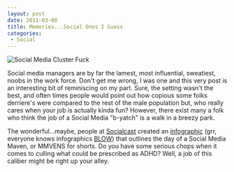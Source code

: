 ```yaml
---
layout: post
date: 2011-03-08
title: Memories...Social Ones I Guess
categories:
 - Social
---
```


<img src="http://c522735.r35.cf2.rackcdn.com/Social-Media-300x249.jpeg" alt="Social Media Cluster Fuck" class="centered" />

Social media managers are by far the lamest, most influential, sweatiest, noobs
in the work force. Don't get me wrong, I was one and this very post is an
interesting bit of reminiscing on my part. Sure, the setting wasn't the best,
and often times people would point out how copious some folks derriere's were
compared to the rest of the male population but, who really cares when your job
is actually kinda fun? However, there exist many a folk who think the job of a
Social Media "b-yatch" is a walk in a breezy park.

The wonderful...maybe, people at [Socialcast][1] created an [infographic][2]
(grr, everyone knows infographics [BLOW][3])
that outlines the day of a Social Media Maven, or MMVENS for shorts. Do you
have some serious chops when it comes to culling what could be prescribed as
ADHD? Well, a job of this caliber might be right up your alley.

[1]: http://blog.socialcast.com/
[2]: http://blog.socialcast.com/e2sday-the-hectic-schedule-of-a-social-media-manager/
[3]: #
